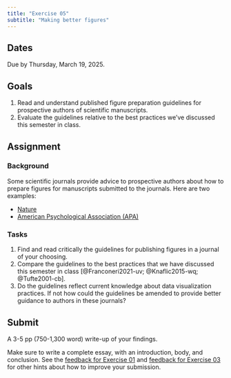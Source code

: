 ```yaml
---
title: "Exercise 05"
subtitle: "Making better figures"
---
```


## Dates {-}

[Due]{.orange_due} by Thursday, March 19, 2025.

## Goals {-}

1. Read and understand published figure preparation guidelines for prospective authors of scientific manuscripts.
2. Evaluate the guidelines relative to the best practices we've discussed this semester in class.

## Assignment {-}

### Background

Some scientific journals provide advice to prospective authors about how to prepare figures for manuscripts submitted to the journals.
Here are two examples:

- [Nature](https://www.nature.com/documents/natrev-figure-guidelines-v1.pdf)
- [American Psychological Association (APA)](https://apastyle.apa.org/style-grammar-guidelines/tables-figures)

### Tasks

1. Find and read critically the guidelines for publishing figures in a journal of your choosing.
2. Compare the guidelines to the best practices that we have discussed this semester in class [@Franconeri2021-uv; @Knaflic2015-wq; @Tufte2001-cb].
3. Do the guidelines reflect current knowledge about data visualization practices. If not how could the guidelines be amended to provide better guidance to authors in these journals?

## Submit {-}

A 3-5 pp (750-1,300 word) write-up of your findings.

Make sure to write a complete essay, with an introduction, body, and conclusion. See the [feedback for Exercise 01](../supplemental/ex01-feedback.qmd) and [feedback for Exercise 03](../supplemental/ex03-feedback.qmd) for other hints about how to improve your submission.
